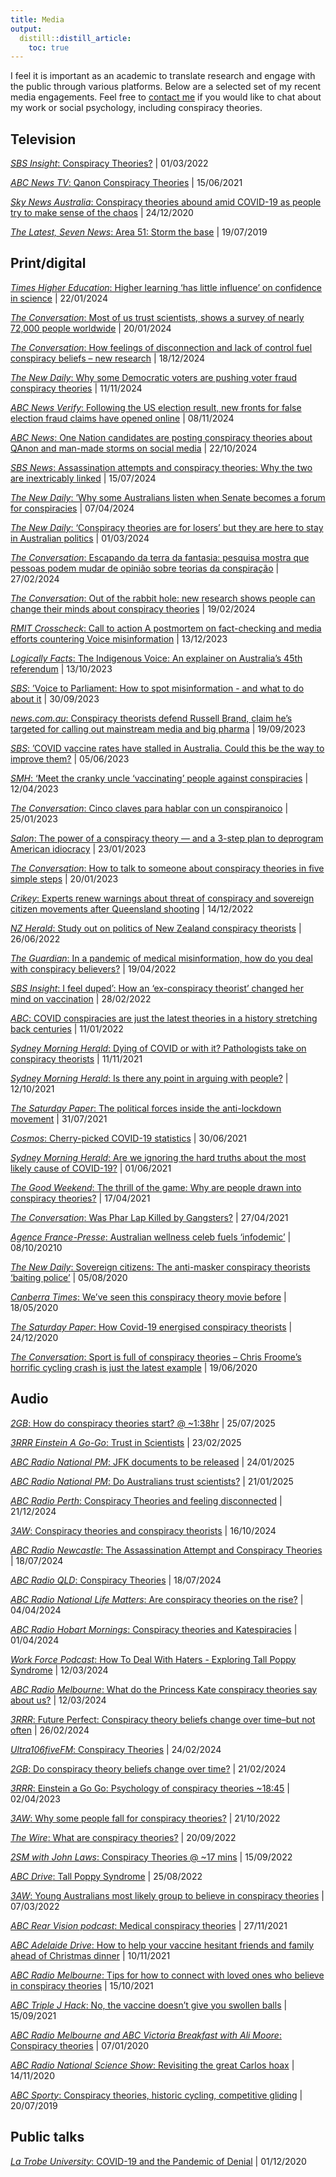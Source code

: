 ```yaml
---
title: Media
output:
  distill::distill_article:
    toc: true
---
```

I feel it is important as an academic to translate research and engage with the public through various platforms. Below are a selected set of my recent media engagements. Feel free to [contact me](mailto:m.marques@latrobe.edu.au) if you would like to chat about my work or social psychology, including conspiracy theories.

## Television

[*SBS Insight*:	Conspiracy Theories?](https://www.sbs.com.au/ondemand/video/2000844355750/conspiracy-theories) | 01/03/2022

[*ABC News TV*:	Qanon Conspiracy Theories](https://www.abc.net.au/news/2021-06-15/why-do-people-buy-into-conspiracy-theories-like-qanon/13388796) | 15/06/2021

[*Sky News Australia*: Conspiracy theories abound amid COVID-19 as people try to make sense of the chaos](https://www.skynews.com.au/australia-news/coronavirus/conspiracy-theories-abound-amid-covid19-as-people-try-to-make-sense-of-the-chaos/video/a0e5278d789eb7800b597bc5af517723) | 24/12/2020

[*The Latest, Seven News*: Area 51: Storm the base](https://www.facebook.com/7NewsAustralia/posts/area-51-has-long-been-the-focus-of-conspiracy-theories-and-is-believed-to-be-the/2976169199059920/) | 19/07/2019

## Print/digital

[*Times Higher Education*: Higher learning ‘has little influence’ on confidence in science](https://www.timeshighereducation.com/news/higher-learning-has-little-influence-confidence-science) | 22/01/2024

[*The Conversation*: Most of us trust scientists, shows a survey of nearly 72,000 people worldwide](https://theconversation.com/most-of-us-trust-scientists-shows-a-survey-of-nearly-72000-people-worldwide-246252) | 20/01/2024

[*The Conversation*: How feelings of disconnection and lack of control fuel conspiracy beliefs – new research ](https://theconversation.com/how-feelings-of-disconnection-and-lack-of-control-fuel-conspiracy-beliefs-new-research-242387) | 18/12/2024

[*The New Daily*:	Why some Democratic voters are pushing voter fraud conspiracy theories](https://www.thenewdaily.com.au/news/world/us-news/2024/11/11/democratic-conspiracy-theories) | 11/11/2024

[*ABC News Verify*:	Following the US election result, new fronts for false election fraud claims have opened online](https://www.abc.net.au/news/2024-11-08/democrat-election-conspiracy-theories/104573550) | 08/11/2024

[*ABC News*:	One Nation candidates are posting conspiracy theories about QAnon and man-made storms on social media](https://www.abc.net.au/news/2024-10-22/one-nation-conspiracy-theories-vaughan-phillip-whatmore/104491668) | 22/10/2024


[*SBS News*:	Assassination attempts and conspiracy theories: Why the two are inextricably linked](https://www.sbs.com.au/news/article/assassination-attempts-and-conspiracy-theories-why-the-two-are-inextricably-linked/98k0vyj3c) | 15/07/2024

[*The New Daily*: ‘Why some Australians listen when Senate becomes a forum for conspiracies](https://www.thenewdaily.com.au/news/politics/australian-politics/2024/04/07/15-minute-senate) | 07/04/2024

[*The New Daily*: ‘Conspiracy theories are for losers’ but they are here to stay in Australian politics](https://www.thenewdaily.com.au/news/politics/2024/03/01/dunkley-conspiracies) | 01/03/2024

[*The Conversation*: Escapando da terra da fantasia: pesquisa mostra que pessoas podem mudar de opinião sobre teorias da conspiração](https://theconversation.com/escapando-da-terra-da-fantasia-pesquisa-mostra-que-pessoas-podem-mudar-de-opiniao-sobre-teorias-da-conspiracao-224333) | 27/02/2024

[*The Conversation*: Out of the rabbit hole: new research shows people can change their minds about conspiracy theories](https://theconversation.com/out-of-the-rabbit-hole-new-research-shows-people-can-change-their-minds-about-conspiracy-theories-222507) | 19/02/2024

[*RMIT Crosscheck*: Call to action A postmortem on fact-checking and media efforts countering Voice misinformation](https://www.rmit.edu.au/news/crosscheck/countering-voice-misinformation) | 13/12/2023

[*Logically Facts*: The Indigenous Voice: An explainer on Australia’s 45th referendum](https://www.logicallyfacts.com/en/analysis/indigenous-voice-referendum-australia) | 13/10/2023

[*SBS*: 'Voice to Parliament: How to spot misinformation - and what to do about it](https://www.sbs.com.au/news/article/voice-to-parliament-how-to-spot-misinformation-and-what-to-do-about-it/xhb37mr2r) | 30/09/2023

[*news.com.au*: Conspiracy theorists defend Russell Brand, claim he’s targeted for calling out mainstream media and big pharma](https://www.news.com.au/entertainment/tv/conspiracy-theorists-defend-russell-brand-claim-hes-targeted-for-calling-out-mainstream-media-and-big-pharma/news-story/709e80d48a761e57c3b3d4470e20a026/) | 19/09/2023

[*SBS*: 'COVID vaccine rates have stalled in Australia. Could this be the way to improve them?](https://www.sbs.com.au/news/article/covid-vaccine-rates-have-stalled-in-australia-could-this-be-the-way-to-improve-them/4qtrbekj9/) | 05/06/2023

[*SMH*: 'Meet the cranky uncle ‘vaccinating’ people against conspiracies](https://www.smh.com.au/national/nsw/meet-the-cranky-uncle-who-s-vaccinating-people-against-conspiracies-20230406-p5cyn3.html/) | 12/04/2023

[*The Conversation*: Cinco claves para hablar con un conspiranoico](https://theconversation.com/cinco-claves-para-hablar-con-un-conspiranoico-198449) | 25/01/2023

[*Salon*: The power of a conspiracy theory — and a 3-step plan to deprogram American idiocracy](https://www.salon.com/2023/01/23/the-power-of-a-conspiracy-theory--and-a-3-step-plan-to-deprogram-american-idiocracy/) | 23/01/2023

[*The Conversation*: How to talk to someone about conspiracy theories in five simple steps](https://theconversation.com/how-to-talk-to-someone-about-conspiracy-theories-in-five-simple-steps-197819) | 20/01/2023

[*Crikey*:	Experts renew warnings about threat of conspiracy and sovereign citizen movements after Queensland shooting](https://www.crikey.com.au/2022/12/14/queensland-wieambilla-shooting-conspiracy-sovereign-citizen/) | 14/12/2022

[*NZ Herald*:	Study out on politics of New Zealand conspiracy theorists](https://www.nzherald.co.nz/nz/study-out-on-politics-of-new-zealand-conspiracy-theorists/QWT3OCA6A2FLRFOFSWZDPT6QYA/) | 26/06/2022

[*The Guardian*:	In a pandemic of medical misinformation, how do you deal with conspiracy believers?](https://www.theguardian.com/science/2022/apr/19/in-a-pandemic-of-medical-misinformation-how-do-you-deal-with-conspiracy-believers) | 19/04/2022 

[*SBS Insight*:	I feel duped': How an 'ex-conspiracy theorist' changed her mind on vaccination](https://www.sbs.com.au/news/insight/article/i-feel-duped-how-an-ex-conspiracy-theorist-changed-her-mind-on-vaccination/mtxbxp0pn) | 28/02/2022

[*ABC*:	COVID conspiracies are just the latest theories in a history stretching back centuries](https://www.abc.net.au/news/2022-01-11/medical-conspiracies-a-history-from-covid-back-to-ancient-rome/100672978) | 11/01/2022

[*Sydney Morning Herald*: Dying of COVID or with it? Pathologists take on conspiracy theorists](https://www.smh.com.au/national/dying-of-covid-or-with-it-pathologists-take-on-conspiracy-theorists-20211111-p5982e.html) | 11/11/2021

[*Sydney Morning Herald*: Is there any point in arguing with people?](https://www.smh.com.au/national/is-there-any-point-in-arguing-with-people-20211012-p58z7v.html) | 12/10/2021

[*The Saturday Paper*:	The political forces inside the anti-lockdown movement](https://www.thesaturdaypaper.com.au/news/politics/2021/07/31/the-political-forces-inside-the-anti-lockdown-movement/162765360012176) | 31/07/2021

[*Cosmos*:	Cherry-picked COVID-19 statistics](https://cosmosmagazine.com/health/cherry-picked-covid-19-statistics/) | 30/06/2021

[*Sydney Morning Herald*: Are we ignoring the hard truths about the most likely cause of COVID-19?](https://www.smh.com.au/national/are-we-ignoring-the-hard-truths-about-the-most-likely-cause-of-covid-19-20210601-p57x4r.html) | 01/06/2021

[*The Good Weekend*:	The thrill of the game: Why are people drawn into conspiracy theories?](https://www.theage.com.au/national/the-thrill-of-the-game-why-are-people-drawn-into-conspiracy-theories-20210304-p577tv.html) | 17/04/2021

[*The Conversation*: Was Phar Lap Killed by Gangsters?](https://theconversation.com/was-phar-lap-killed-by-gangsters-new-research-shows-which-conspiracies-people-believe-in-and-why-158610) | 27/04/2021

[*Agence France-Presse*:	Australian wellness celeb fuels 'infodemic'](https://www.scmp.com/news/asia/australasia/article/3104652/how-australian-celebrity-chef-pete-evans-became-advocate) | 08/10/20210

[*The New Daily*:	Sovereign citizens: The anti-masker conspiracy theorists ‘baiting police’](https://www.thenewdaily.com.au/news/2020/08/05/sovereign-citizens-mask-conspiracy-theorists) | 05/08/2020

[*Canberra Times*: We've seen this conspiracy theory movie before](https://www.canberratimes.com.au/story/6768348/weve-seen-such-conspiracy-theories-before/) | 18/05/2020

[*The Saturday Paper*:	How Covid-19 energised conspiracy theorists](https://www.thesaturdaypaper.com.au/news/media/2020/05/16/how-covid-19-energised-conspiracy-theorists/15895512009831) | 24/12/2020

[*The Conversation*:	Sport is full of conspiracy theories – Chris Froome’s horrific cycling crash is just the latest example](https://theconversation.com/sport-is-full-of-conspiracy-theories-chris-froomes-horrific-cycling-crash-is-just-the-latest-example-118918) | 19/06/2020

## Audio

[*2GB*: How do conspiracy theories start? @ ~1:38hr](https://www.2gb.com/podcast/overnights-with-phil-oneil-friday-25th-july/) | 25/07/2025

[*3RRR Einstein A Go-Go*: Trust in Scientists](https://www.rrr.org.au/explore/programs/einstein-a-go-go/episodes/32769-einstein-a-go-go-23-february-2025) | 23/02/2025

[*ABC Radio National PM*: JFK documents to be released](https://www.abc.net.au/listen/programs/pm/jfk-documents-to-be-released/104857672) | 24/01/2025

[*ABC Radio National PM*: Do Australians trust scientists?](https://www.abc.net.au/listen/programs/pm/do-australians-trust-scientists-/104843632) | 21/01/2025

[*ABC Radio Perth*: Conspiracy Theories and feeling disconnected](https://www.abc.net.au/listen/programs/perth-saturdaybreakfast/saturday-breakfast/104742188) | 21/12/2024

[*3AW*: Conspiracy theories and conspiracy theorists](https://www.3aw.com.au/) | 16/10/2024

[*ABC Radio Newcastle*: The Assassination Attempt and Conspiracy Theories](https://www.abc.net.au/listen/programs/newcastle-mornings/mornings/104093598) | 18/07/2024

[*ABC Radio QLD*: Conspiracy Theories](https://www.abc.net.au/listen/programs/northqld-mornings/mornings/104093768) | 18/07/2024

[*ABC Radio National Life Matters*: Are conspiracy theories on the rise?](https://www.abc.net.au/listen/programs/lifematters/pet-grief-conspiracy-theories-lizzy-hoo/103551378) | 04/04/2024

[*ABC Radio Hobart Mornings*: Conspiracy theories and Katespiracies](https://www.abc.net.au/listen/programs/hobart-mornings/mornings/103635752) | 01/04/2024

[*Work Force Podcast*: How To Deal With Haters - Exploring Tall Poppy Syndrome](https://work-force.captivate.fm/episode/how-to-deal-with-haters-exploring-tall-poppy-syndrome) | 12/03/2024

[*ABC Radio Melbourne*: What do the Princess Kate conspiracy theories say about us?](https://www.abc.net.au/listen/programs/melbourne-mornings/princess-kate-conspiracy-theories/103575758) | 12/03/2024

[*3RRR*: Future Perfect: Conspiracy theory beliefs change over time--but not often](https://www.rrr.org.au/explore/programs/future-perfect/episodes/28429-future-perfect-26-february-2024) | 26/02/2024

[*Ultra106fiveFM*: Conspiracy Theories](https://soundcloud.com/ultra1065fm/conspiracy-theory-matthew-marques) | 24/02/2024

[*2GB*: Do conspiracy theory beliefs change over time?](https://www.2gb.com/podcast/do-conspiracy-theory-beliefs-change-over-time/) | 21/02/2024

[*3RRR*: Einstein a Go Go: Psychology of conspiracy theories ~18:45](https://www.rrr.org.au/explore/programs/einstein-a-go-go/episodes/24341-einstein-a-go-go-2-april-2023/) | 02/04/2023

[*3AW*: Why some people fall for conspiracy theories?](https://www.3aw.com.au/why-some-people-fall-for-conspiracy-theories/) | 21/10/2022

[*The Wire*: What are conspiracy theories?](https://www.thewire.org.au/story/tinfoil-hat-party/) | 20/09/2022

[*2SM with John Laws*: Conspiracy Theories @ ~17 mins](https://www.abc.net.au/radio/programs/north-qld-drive/drive/14025218) | 15/09/2022

[*ABC Drive*: Tall Poppy Syndrome](https://www.abc.net.au/radio/programs/north-qld-drive/drive/14025218) | 25/08/2022

[*3AW*:	Young Australians most likely group to believe in conspiracy theories](https://www.3aw.com.au/young-australians-most-likely-group-to-believe-in-conspiracy-theories/) | 07/03/2022

[*ABC Rear Vision podcast*:	Medical conspiracy theories](https://www.abc.net.au/radionational/programs/rearvision/medical-conspiracy-theories-through-the-ages/13649988) | 27/11/2021

[*ABC Adelaide Drive*: How to help your vaccine hesitant friends and family ahead of Christmas dinner](https://www.abc.net.au/listen/programs/adelaide-drive/vaccine-hesitency/13637056) | 10/11/2021

[*ABC Radio Melbourne*:	Tips for how to connect with loved ones who believe in conspiracy theories](https://www.abc.net.au/listen/programs/melbourne-mornings/why-people-believe-conspiracy-theories/13588228) | 15/10/2021

[*ABC Triple J Hack*:	No, the vaccine doesn’t give you swollen balls](https://www.abc.net.au/triplej/programs/hack/hack/13535808) | 15/09/2021

[*ABC Radio Melbourne and ABC Victoria Breakfast with Ali Moore*: Conspiracy theories](https://www.abc.net.au/radio/melbourne/programs/breakfast/breakfast/13025156) | 07/01/2020

[*ABC Radio National Science Show*:	Revisiting the great Carlos hoax](https://www.abc.net.au/radionational/programs/scienceshow/revisiting-the-great-carlos-hoax-of-1988/12875836) | 14/11/2020

[*ABC Sporty*:	Conspiracy theories, historic cycling, competitive gliding](https://www.abc.net.au/listen/programs/sporty/conspiracy-theories,-historic-cycling,-competitive-gliding/11318796) | 20/07/2019

## Public talks

[*La Trobe University*: COVID-19 and the Pandemic of Denial](https://www.abc.net.au/radionational/programs/bigideas/covid-19-and-the-pandemic-of-denial/12935664) | 01/12/2020